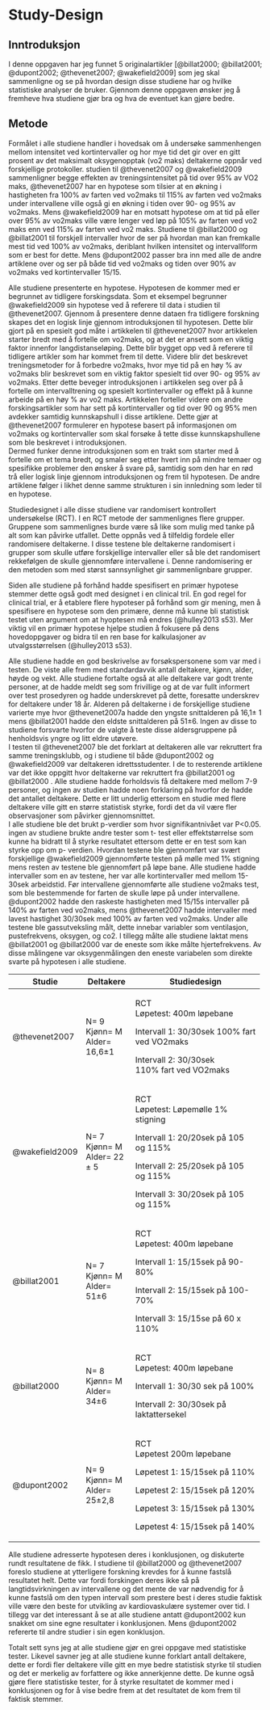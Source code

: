 # Study-Design

## Inntroduksjon

I denne oppgaven har jeg funnet 5 originalartikler [@billat2000; @billat2001; @dupont2002; @thevenet2007; @wakefield2009] som jeg skal sammenligne og se på hvordan design disse studiene har og hvilke statistiske analyser de bruker. Gjennom denne oppgaven ønsker jeg å fremheve hva studiene gjør bra og hva de eventuet kan gjøre bedre.

## Metode

Formålet i alle studiene handler i hovedsak om å undersøke sammenhengen mellom intensitet ved kortintervaller og hor mye tid det gir over en gitt prosent av det maksimalt oksygenopptak (vo2 maks) deltakerne oppnår ved forskjellige protokoller. studien til @thevenet2007 og @wakefield2009 sammenligner begge effekten av treningsintensitet på tid over 95% av VO2 maks, @thevenet2007 har en hypotese som tilsier at en økning i hastigheten fra 100% av farten ved vo2maks til 115% av farten ved vo2maks under intervallene ville også gi en økning i tiden over 90- og 95% av vo2maks. Mens @wakefield2009 har en motsatt hypotese om at tid på eller over 95% av vo2maks ville være lenger ved løp på 105% av farten ved vo2 maks enn ved 115% av farten ved vo2 maks. Studiene til @billat2000 og @billat2001 til forskjell intervaller hvor de ser på hvordan man kan fremkalle mest tid ved 100% av vo2maks, deriblant hvilken intensitet og intervallform som er best for dette. Mens @dupont2002 passer bra inn med alle de andre artiklene over og ser på både tid ved vo2maks og tiden over 90% av vo2maks ved kortintervaller 15/15.

Alle studiene presenterte en hypotese. Hypotesen de kommer med er begrunnet av tidligere forskingsdata. Som et eksempel begrunner @wakefield2009 sin hypotese ved å referere til data i studien til @thevenet2007. Gjennom å presentere denne dataen fra tidligere forskning skapes det en logisk linje gjennom introduksjonen til hypotesen. Dette blir gjort på en spesielt god måte i artikkelen til @thevenet2007 hvor artikkelen starter bredt med å fortelle om vo2maks, og at det er ansett som en viktig faktor innenfor langdistanseløping. Dette blir bygget opp ved å referere til tidligere artikler som har kommet frem til dette. Videre blir det beskrevet treningsmetoder for å forbedre vo2maks, hvor mye tid på en høy % av vo2maks blir beskrevet som en viktig faktor spesielt tid over 90- og 95% av vo2maks. Etter dette beveger introduksjonen i artikkelen seg over på å fortelle om intervalltrening og spesielt kortintervaller og effekt på å kunne arbeide på en høy % av vo2 maks. Artikkelen forteller videre om andre forskingsartikler som har sett på kortintervaller og tid over 90 og 95% men avdekker samtidig kunnskapshull i disse artiklene. Dette gjør at @thevenet2007 formulerer en hypotese basert på informasjonen om vo2maks og kortintervaller som skal forsøke å tette disse kunnskapshullene som ble beskrevet i introduksjonen.\
Dermed funker denne introduksjonen som en trakt som starter med å fortelle om et tema bredt, og smaler seg etter hvert inn på mindre temaer og spesifikke problemer den ønsker å svare på, samtidig som den har en rød trå eller logisk linje gjennom introduksjonen og frem til hypotesen. De andre artiklene følger i likhet denne samme strukturen i sin innledning som leder til en hypotese.

Studiedesignet i alle disse studiene var randomisert kontrollert undersøkelse (RCT). I en RCT metode der sammenlignes flere grupper. Gruppene som sammenlignes burde være så like som mulig med tanke på alt som kan påvirke utfallet. Dette oppnås ved å tilfeldig fordele eller randomisere deltakerne. I disse testene ble deltakerne randomisert i grupper som skulle utføre forskjellige intervaller eller så ble det randomisert rekkefølgen de skulle gjennomføre intervallene i. Denne randomisering er den metoden som med størst sannsynlighet gir sammenlignbare grupper.

Siden alle studiene på forhånd hadde spesifisert en primær hypotese stemmer dette også godt med designet i en clinical tril. En god regel for clinical trial, er å etablere flere hypoteser på forhånd som gir mening, men å spesifisere en hypotese som den primære, denne må kunne bli statistisk testet uten argument om at hyoptesen må endres (@hulley2013 s53). Mer viktig vil en primær hypotese hjelpe studien å fokusere på dens hovedoppgaver og bidra til en ren base for kalkulasjoner av utvalgsstørrelsen (@hulley2013 s53).

Alle studiene hadde en god beskrivelse av forsøkspersonene som var med i testen. De viste alle frem med standardavvik antall deltakere, kjønn, alder, høyde og vekt. Alle studiene fortalte også at alle deltakere var godt trente personer, at de hadde meldt seg som frivillige og at de var fullt informert over test prosedyren og hadde underskrevet på dette, foresatte underskrev for deltakere under 18 år. Alderen på deltakerne i de forskjellige studiene varierte mye hvor @thevenet2007a hadde den yngste snittalderen på 16,1± 1 mens @billat2001 hadde den eldste snittalderen på 51±6. Ingen av disse to studiene forsvarte hvorfor de valgte å teste disse aldersgruppene på henholdsvis yngre og litt eldre utøvere.\
I testen til @thevenet2007 ble det forklart at deltakeren alle var rekruttert fra samme treningsklubb, og i studiene til både @dupont2002 og @wakefield2009 var deltakeren idrettsstudenter. I de to resterende artiklene var det ikke oppgitt hvor deltakerne var rekruttert fra @billat2001 og @billat2000 . Alle studiene hadde forholdsvis få deltakere med mellom 7-9 personer, og ingen av studien hadde noen forklaring på hvorfor de hadde det antallet deltakere. Dette er litt underlig ettersom en studie med flere deltakere ville gitt en større statistisk styrke, fordi det da vil være fler observasjoner som påvirker gjennomsnittet.\
I alle studiene ble det brukt p-verdier som hvor signifikantnivået var P\<0.05. ingen av studiene brukte andre tester som t- test eller effektstørrelse som kunne ha bidratt til å styrke resultatet ettersom dette er en test som kan styrke opp om p- verdien. Hvordan testene ble gjennomført var svært forskjellige @wakefield2009 gjennomførte testen på mølle med 1% stigning mens resten av testene ble gjennomført på løpe bane. Alle studiene hadde intervaller som en av testene, her var alle kortintervaller med mellom 15- 30sek arbeidstid. Før intervallene gjennomførte alle studiene vo2maks test, som ble bestemmende for farten de skulle løpe på under intervallene. @dupont2002 hadde den raskeste hastigheten med 15/15s intervaller på 140% av farten ved vo2maks, mens @thevenet2007 hadde intervaller med lavest hastighet 30/30sek med 100% av farten ved vo2maks. Under alle testene ble gassutveksling målt, dette innebar variabler som ventilasjon, pustefrekvens, oksygen, og co2. I tillegg målte alle studiene laktat mens @billat2001 og @billat2000 var de eneste som ikke målte hjertefrekvens. Av disse målingene var oksygenmålingen den eneste variabelen som direkte svarte på hypotesen i alle studiene.

+----------------+---------------+---------------------------------------------+
| Studie         | Deltakere     | Studiedesign                                |
+================+===============+=============================================+
| @thevenet2007  | N= 9\         | RCT\                                        |
|                | Kjønn= M\     | Løpetest: 400m løpebane                     |
|                | Alder= 16,6±1 |                                             |
|                |               | Intervall 1: 30/30sek 100% fart ved VO2maks |
|                |               |                                             |
|                |               | Intervall 2: 30/30sek\                      |
|                |               | 110% fart ved VO2maks                       |
+----------------+---------------+---------------------------------------------+
| @wakefield2009 | N= 7\         | RCT\                                        |
|                | Kjønn= M\     | Løpetest: Løpemølle 1% stigning             |
|                | Alder= 22 ± 5 |                                             |
|                |               | Intervall 1: 20/20sek på 105 og 115%        |
|                |               |                                             |
|                |               | Intervall 2: 25/20sek på 105 og 115%        |
|                |               |                                             |
|                |               | Intervall 3: 30/20sek på 105 og 115%        |
+----------------+---------------+---------------------------------------------+
| @billat2001    | N= 7\         | RCT\                                        |
|                | Kjønn= M\     | Løpetest: 400m løpebane                     |
|                | Alder= 51±6   |                                             |
|                |               | Intervall 1: 15/15sek på 90-80%             |
|                |               |                                             |
|                |               | Intervall 2: 15/15sek på 100-70%            |
|                |               |                                             |
|                |               | Intervall 3: 15/15se på 60 x 110%           |
+----------------+---------------+---------------------------------------------+
| @billat2000    | N= 8\         | RCT\                                        |
|                | Kjønn= M\     | Løpetest: 400m løpebane                     |
|                | Alder= 34±6   |                                             |
|                |               | Intervall 1: 30/30 sek på 100%              |
|                |               |                                             |
|                |               | Intervall 2: 30/30sek på laktattersekel     |
+----------------+---------------+---------------------------------------------+
| @dupont2002    | N= 9\         | RCT\                                        |
|                | Kjønn= M\     | Løpetest 200m løpebane                      |
|                | Alder= 25±2,8 |                                             |
|                |               | Løpetest 1: 15/15sek på 110%                |
|                |               |                                             |
|                |               | Løpetest 2: 15/15sek på 120%                |
|                |               |                                             |
|                |               | Løpetest 3: 15/15sek på 130%                |
|                |               |                                             |
|                |               | Løpetest 4: 15/15sek på 140%                |
+----------------+---------------+---------------------------------------------+

Alle studiene adresserte hypotesen deres i konklusjonen, og diskuterte rundt resultatene de fikk. I studiene til @billat2000 og @thevenet2007 foreslo studiene at ytterligere forskning krevdes for å kunne fastslå resultatet helt. Dette var fordi forskingen deres ikke så på langtidsvirkningen av intervallene og det mente de var nødvendig for å kunne fastslå om den typen intervall som prestere best i deres studie faktisk ville være den beste for utvikling av kardiovaskulære systemer over tid. I tillegg var det interessant å se at alle studiene antatt @dupont2002 kun snakket om sine egne resultater i konklusjonen. Mens @dupont2002 refererte til andre studier i sin egen konklusjon.

Totalt sett syns jeg at alle studiene gjør en grei oppgave med statistiske tester. Likevel savner jeg at alle studiene kunne forklart antall deltakere, dette er fordi fler deltakere ville gitt en mye bedre statistisk styrke til studien og det er merkelig av forfattere og ikke annerkjenne dette. De kunne også gjøre flere statistiske tester, for å styrke resultatet de kommer med i konklusjonen og for å vise bedre frem at det resultatet de kom frem til faktisk stemmer.
